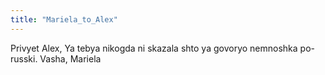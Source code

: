 ```yaml
---
title: "Mariela_to_Alex"
---
```


Privyet Alex,
Ya tebya nikogda ni skazala shto ya govoryo nemnoshka po-russki. 
Vasha,
Mariela